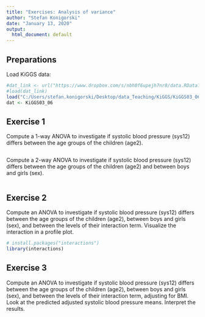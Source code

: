 ```yaml
---
title: "Exercises: Analysis of variance"
author: "Stefan Konigorski"
date: "January 13, 2020"
output:
  html_document: default
---
```


## Preparations

Load KiGGS data:

```r
#dat_link <- url("https://www.dropbox.com/s/nbh0f6upejh7nr8/data.RData?dl=1")
#load(dat_link)
load("C:/Users/stefan.konigorski/Desktop/data_Teaching/KiGGS/KiGGS03_06.RData")
dat <- KiGGS03_06
```

## Exercise 1

Compute a 1-way ANOVA to investigate if systolic blood pressure (sys12) differs between the age groups of the children (age2).

```r
```

Compute a 2-way ANOVA to investigate if systolic blood pressure (sys12) differs between the age groups of the children (age2) and between boys and girls (sex).

```r
```

## Exercise 2

Compute an ANOVA to investigate if systolic blood pressure (sys12) differs between the age groups of the children (age2), between boys and girls (sex), and between the levels of their interaction term. Visualize the interaction in a profile plot.

```r
# install.packages("interactions")
library(interactions)
```

## Exercise 3

Compute an ANOVA to investigate if systolic blood pressure (sys12) differs between the age groups of the children (age2), between boys and girls (sex), and between the levels of their interaction term, adjusting for BMI. Look at the predicted adjusted systolic blood pressure means. Interpret the results.

```r
```

